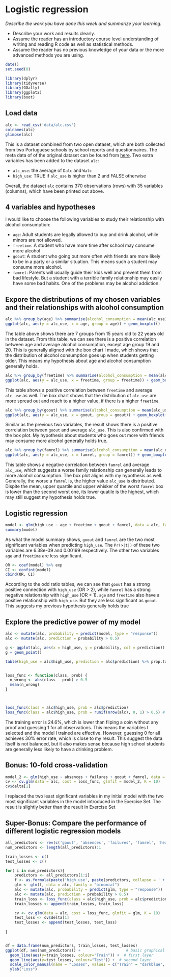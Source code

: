 # Logistic regression


*Describe the work you have done this week and summarize your learning.*

- Describe your work and results clearly. 
- Assume the reader has an introductory course level understanding of writing and reading R code as well as statistical methods.
- Assume the reader has no previous knowledge of your data or the more advanced methods you are using.

```r
date()
set.seed(0)

```

```r

library(dplyr)
library(tidyverse)
library(GGally)
library(ggplot2)
library(boot)
```

<!-- 
The joined data set used in the analysis  exercise combines the two student alcohol consumption data sets. The following adjustments have been made:

The variables not used for joining the two data have been combined by averaging (including the grade variables)
'alc_use' is the average of 'Dalc' and 'Walc'
'high_use' is TRUE if 'alc_use' is higher than 2 and FALSE otherwise

Read the joined student alcohol consumption data into R either from your local folder (if you completed the Data wrangling part) or from this url (in case you got stuck with the Data wrangling part): 
https://raw.githubusercontent.com/KimmoVehkalahti/Helsinki-Open-Data-Science/master/datasets/alc.csv
(In the above linked file, the column separator is a comma and the first row includes the column names). Print out the names of the variables in the data and describe the data set briefly, assuming the reader has no previous knowledge of it.
-->

## Load data

```r

alc <- read_csv('data/alc.csv')
colnames(alc)
glimpse(alc)

```

This is a dataset combined from two open dataset, which are both collected from two Portuguese schools by school reports and questionnaires. The meta data of of the original dataset can be found from [here](https://archive.ics.uci.edu/ml/datasets/Student+Performance). Two extra variables has been added to the dataset `alc`:

* `alc_use`: the average of `Dalc` and `Walc`
* `high_use`: TRUE if `alc_use` is higher than 2 and FALSE otherwise

Overall, the dataset `alc` contains 370 observations (rows) with 35 variables (columns), which have been printed out above. 



## 4 variables and hypotheses
<!-- 
The purpose of your analysis is to study the relationships between high/low alcohol consumption and some of the other variables in the data. To do this, choose 4 interesting variables in the data and for each of them, present your personal hypothesis about their relationships with alcohol consumption. (0-1 point)
-->
I would like to choose the following variables  to study their relationship with alcohol consumption:

* `age`: Adult students are legally allowed to buy and drink alcohol, while minors are not allowed.
* `freetime`: A student who have more time after school may consume more alcohol
* `goout`: A student who going out more often with friends are more likely to be in a party or a similar situation. This means such a student may consume more alcohol.
* `famrel`: Parents will usually guide their kids well and prevent them from bad lifestyle. But a student with a terrible family relationship may easily have some bad habits. One of the problems may be alcohol addiction.

## Expore the distributions of my chosen variables and their relationships with alcohol consumption
<!-- 
Numerically and graphically explore the distributions of your chosen variables and their relationships with alcohol consumption (use for example cross-tabulations, bar plots and box plots). Comment on your findings and compare the results of your exploration to your previously stated hypotheses. (0-5 points)
-->
```r
alc %>% group_by(age) %>% summarise(alcohol_consumption = mean(alc_use))
ggplot(alc, aes(y = alc_use, x = age, group = age)) + geom_boxplot()
```

The table above shows there are 7 groups from 15 years old to 22 years old in the dataset. From this table, we can see there is a positive correlation between age and average alcohol consumption, except age group 19 and 20. This is generally aligned with the box chart I made, which shows that the distribution of alcohol consumption goes up when students getting older. This means my hypothesis about age and alcohol consumption generally holds.

```r
alc %>% group_by(freetime) %>% summarise(alcohol_consumption = mean(alc_use))
ggplot(alc, aes(y = alc_use, x = freetime, group = freetime)) + geom_boxplot()
```

This table shows a positive correlation between `freetime` and average `alc_use` as well. The box chart shows that the distribution of `alc_use` are more spread out and reach to a higher value, if there is a higher `freetime`. 

```r
alc %>% group_by(goout) %>% summarise(alcohol_consumption = mean(alc_use))
ggplot(alc, aes(y = alc_use, x = goout, group = goout)) + geom_boxplot()
```

Similar as the previous two variables, the result shows there is a positive correlation between `goout` and average `alc_use`. This is also confirmed with the box plot. My hypothesis about students who goes out more with friends may consume more alcohol generally holds true.

```r
alc %>% group_by(famrel) %>% summarise(alcohol_consumption = mean(alc_use))
ggplot(alc, aes(y = alc_use, x = famrel, group = famrel)) + geom_boxplot()
```

This table shows a negative correlation between `famrel` and average `alc_use`, which suggests a worse family relationship can generally leads to more alcohol consumption. The box plot aligns with my hypothesis as well. Generally, the worse a `famrel` is, the higher value `alc_use` is distributed. Dispite the mean, upper quartile and upper whisker of the worst `famrel` box is lower than the second worst one, its lower  quatile is the highest, which may still suggest my hypothesis holds true.

## Logistic regression

<!-- 
Use logistic regression to statistically explore the relationship between your chosen variables and the binary high/low alcohol consumption variable as the target variable. Present and interpret a summary of the fitted model. Present and interpret the coefficients of the model as odds ratios and provide confidence intervals for them. Interpret the results and compare them to your previously stated hypothesis. Hint: If your model includes factor variables see for example the RHDS book or the first answer of this stackexchange thread on how R treats and how you should interpret these variables in the model output (or use some other resource to study this). (0-5 points)
-->

```r
model <- glm(high_use ~ age + freetime + goout + famrel, data = alc, family = "binomial")
summary(model)

```

As what the model summary shows, `goout` and `famrel` are the two most significant variables when predicting `high_use`. The `Pr(>|t|)` of these two variables are 6.38e-09 and 0.00199 respectively. The other two variables `age` and `freetime` are less significant.

```r
OR <- coef(model) %>% exp
CI <- confint(model)
cbind(OR, CI)
```

According to the odd ratio tables, we can see that `goout` has a strong positive connection with `high_use` (OR > 2), while `famrel` has a strong negative relationship with `high_use` (OR < 1). `age` and `freetime` also have a positive relationship with `high_use`. But they are less significant as `goout`. This suggests my previous hypothesis generally holds true

## Explore the predictive power of my model

<!-- 
Using the variables which, according to your logistic regression model, had a statistical relationship with high/low alcohol consumption, explore the predictive power of you model. Provide a 2x2 cross tabulation of predictions versus the actual values and optionally display a graphic visualizing both the actual values and the predictions. Compute the total proportion of inaccurately classified individuals (= the training error) and comment on all the results. Compare the performance of the model with performance achieved by some simple guessing strategy. (0-3 points)
-->
```r

alc <- mutate(alc, probability = predict(model, type = "response"))
alc <- mutate(alc, prediction = probability > 0.5)

g <- ggplot(alc, aes(x = high_use, y = probability, col = prediction))
g + geom_point()

table(high_use = alc$high_use, prediction = alc$prediction) %>% prop.table %>% addmargins


loss_func <- function(class, prob) {
  n_wrong <- abs(class - prob) > 0.5
  mean(n_wrong)
}



loss_func(class = alc$high_use, prob = alc$prediction)
loss_func(class = alc$high_use, prob = runif(nrow(alc), 0, 1) > 0.5) # Random guessing
```


The training error is 24.6%, which is lower than fliping a coin without any proof and guessing 1 for all observations. This means the variables I selected and the model I trained are effective. However, guessing 0 for all achieves 30% error rate, which is close to my result. This suggest the data itself is not balanced, but it also makes sense because high school students are generally less likely to have a drinking problem.

## Bonus: 10-fold cross-validation
<!-- 
Bonus: Perform 10-fold cross-validation on your model. Does your model have better test set performance (smaller prediction error using 10-fold cross-validation) compared to the model introduced in the Exercise Set (which had about 0.26 error). Could you find such a model? 
-->
```r

model_2 <- glm(high_use ~ absences + failures + goout + famrel, data = alc, family = "binomial")
cv <- cv.glm(data = alc, cost = loss_func, glmfit = model_2, K = 10)
cv$delta[1]
```

I replaced the two least significant variables in my initial model with the two most significant variables in the model introduced in the Exercise Set. The result is slightly better than the result in Exercise Set

## Super-Bonus: Compare the performance of different logistic regression models

<!-- 
Super-Bonus: Perform cross-validation to compare the performance of different logistic regression models (= different sets of predictors). Start with a very high number of predictors and explore the changes in the training and testing errors as you move to models with less predictors. Draw a graph displaying the trends of both training and testing errors by the number of predictors in the model.
-->


```r
all_predictors <- rev(c('goout', 'absences', 'failures', 'famrel', 'health', 'sex'))
num_predictors <- length(all_predictors):1

train_losses <- c()
test_losses <- c()

for( i in num_predictors){
    predictors <- all_predictors[1:i]
    f <- as.formula(paste('high_use', paste(predictors, collapse = ' + '), sep = ' ~ '))
    glm <- glm(f, data = alc, family = "binomial")
    alc <- mutate(alc, probability = predict(glm, type = "response"))
    alc <- mutate(alc, prediction = probability > 0.5)
    train_loss <- loss_func(class = alc$high_use, prob = alc$prediction)
    train_losses <- append(train_losses, train_loss)

    cv <- cv.glm(data = alc, cost = loss_func, glmfit = glm, K = 10)
    test_loss <- cv$delta[1]
    test_losses <- append(test_losses, test_loss)
    
}


df = data.frame(num_predictors, train_losses, test_losses)
ggplot(df, aes(num_predictors)) +                    # basic graphical object
  geom_line(aes(y=train_losses, colour="Train")) +  # first layer
  geom_line(aes(y=test_losses, colour="Test")) +  # second layer
  scale_color_manual(name = "Losses", values = c("Train" = "darkblue", "Test" = "red")) + 
  ylab("Loss")
```

